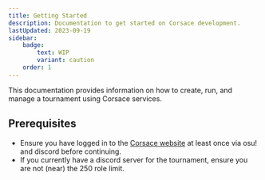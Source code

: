 ```yaml
---
title: Getting Started
description: Documentation to get started on Corsace development.
lastUpdated: 2023-09-19
sidebar:
    badge:
        text: WIP
        variant: caution
    order: 1
---
```


This documentation provides information on how to create, run, and manage a tournament using Corsace services.

## Prerequisites
- Ensure you have logged in to the [Corsace website](https://corsace.io) at least once via osu! and discord before continuing.
- If you currently have a discord server for the tournament, ensure you are not (near) the 250 role limit.

<WorkInProgress section="tournaments" />